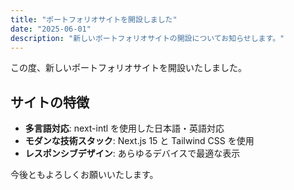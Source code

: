 ```yaml
---
title: "ポートフォリオサイトを開設しました"
date: "2025-06-01"
description: "新しいポートフォリオサイトの開設についてお知らせします。"
---
```


この度、新しいポートフォリオサイトを開設いたしました。

## サイトの特徴

- **多言語対応**: next-intl を使用した日本語・英語対応
- **モダンな技術スタック**: Next.js 15 と Tailwind CSS を使用
- **レスポンシブデザイン**: あらゆるデバイスで最適な表示

今後ともよろしくお願いいたします。
